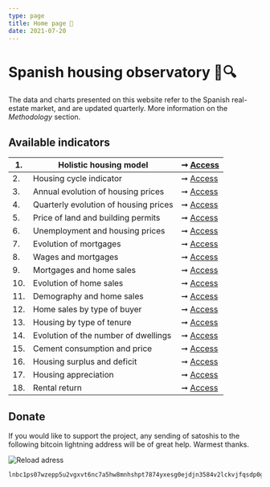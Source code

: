 ```yaml
---
type: page
title: Home page 🔬
date: 2021-07-20
---
```



# Spanish housing observatory 🏡🔍

The data and charts presented on this website refer to the Spanish real-estate market, and are updated quarterly. More information on the _Methodology_ section.

## Available indicators

| 1. | Holistic housing model | ➞ [Access](https://catalanhousing.xyz/posts/six) |
| -- | ------------------------------- | --- |
| 2. | Housing cycle indicator | ➞ [Access](https://catalanhousing.xyz/posts/rainbow) |
| 3. | Annual evolution of housing prices | ➞ [Access](https://catalanhousing.xyz/posts/price) |
| 4. | Quarterly evolution of housing prices | ➞ [Access](https://catalanhousing.xyz/posts/pricequarter) |
| 5. | Price of land and building permits | ➞ [Access](https://catalanhousing.xyz/posts/permits) |
| 6. | Unemployment and housing prices | ➞ [Access](https://catalanhousing.xyz/posts/labor) |
| 7. | Evolution of mortgages | ➞ [Access](https://catalanhousing.xyz/posts/credit) |
| 8. | Wages and mortgages | ➞ [Access](https://catalanhousing.xyz/posts/wages) |
| 9. | Mortgages and home sales | ➞ [Access](https://catalanhousing.xyz/posts/ratioms) |
| 10. | Evolution of home sales | ➞ [Access](https://catalanhousing.xyz/posts/volume) |
| 11. | Demography and home sales | ➞ [Access](https://catalanhousing.xyz/posts/demography) |
| 12. | Home sales by type of buyer | ➞ [Access](https://catalanhousing.xyz/posts/buyers) |
| 13. | Housing by type of tenure | ➞ [Access](https://catalanhousing.xyz/posts/tenure) |
| 14. | Evolution of the number of dwellings | ➞ [Access](https://catalanhousing.xyz/posts/stock) |
| 15. | Cement consumption and price | ➞ [Access](https://catalanhousing.xyz/posts/cement) |
| 16. | Housing surplus and deficit | ➞ [Access](https://catalanhousing.xyz/posts/balance) |
| 17. | Housing appreciation | ➞ [Access](https://catalanhousing.xyz/posts/appreciation) |
| 18. | Rental return | ➞ [Access](https://catalanhousing.xyz/posts/rent) |

## Donate

If you would like to support the project, any sending of satoshis to the following bitcoin lightning address will be of great help. Warmest thanks.

<Image
  src="/images/qrdonacions.png"
  alt="Reload adress"
  width={771}
  height={249}
  priority
  className="next-image"
/>

```
lnbc1ps07wzepp5u2vgxvt6nc7a5hw8mnhshpt7874yxesg0ejdjn3584v2lckvjfqsdp0g3hkuctrd9hjqnmzwdjhyanpw3hhy6fqfpsky6t5v96xwegxqyjw5q9qtzqqqqqq9qsqsp5pft9elfnv57hgr8nkk7s7ng9zsrqauczgxfxxjhdn30cv69avlysrzjqwryaup9lh50kkranzgcdnn2fgvx390wgj5jd07rwr3vxeje0glcllejaafcm7ya5sqqqqlgqqqqqeqqjqx6yd5jr709dpxkt33xgr9a4t4d9phtrk4slkznp2atm76hfuk8tqk3jwm4dy3hpzu26596j5yxt93lre0tstdywvgrusgfuepy56yxgqc0nt05
```
